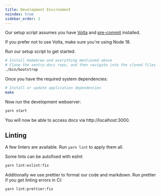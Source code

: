 ```yaml
---
title: Development Environment
noindex: true
sidebar_order: 1
---
```


Our setup script assumes you have [Volta][volta] and [pre-commit][pre-commit] installed.

If you prefer not to use Volta, make sure you're using Node 18.

Run our setup script to get started:

```bash
# Install Homebrew and everything mentioned above
# Clone the sentry-docs repo, and then navigate into the cloned files
./bin/bootstrap
```

Once you have the required system dependencies:

```bash
# Install or update application dependencies
make
```

Now run the development webserver:

```bash
yarn start
```

You will now be able to access docs via http://localhost:3000.

[gatsby]: https://gatsbyjs.org
[volta]: https://volta.sh/
[pre-commit]: https://pre-commit.com/

## Linting

A few linters are available. Run `yarn lint` to apply them all.

Some lints can be autofixed with eslint

```bash
yarn lint:eslint:fix
```

Additionally we use prettier to format our code and markdown. Run prettier if you get linting errors in CI:

```bash
yarn lint:prettier:fix
```
